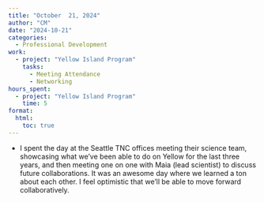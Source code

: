 ```yaml
---
title: "October  21, 2024"
author: "CM"
date: "2024-10-21"
categories:
  - Professional Development
work:
  - project: "Yellow Island Program"
    tasks: 
      - Meeting Attendance
      - Networking
hours_spent:
  - project: "Yellow Island Program"
    time: 5
format:
  html:
    toc: true
---
```


-   I spent the day at the Seattle TNC offices meeting their science team, showcasing what we've been able to do on Yellow for the last three years, and then meeting one on one with Maia (lead scientist) to discuss future collaborations. It was an awesome day where we learned a ton about each other. I feel optimistic that we'll be able to move forward collaboratively.
